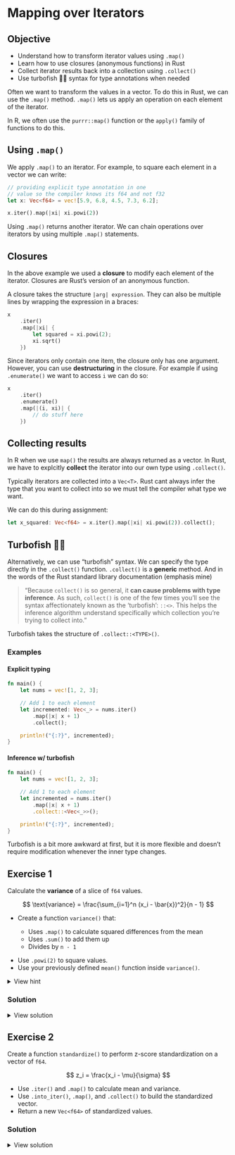 # Mapping over Iterators

::: callout-tip
## Objective
- Understand how to transform iterator values using `.map()`
- Learn how to use closures (anonymous functions) in Rust
- Collect iterator results back into a collection using `.collect()`
- Use turbofish 🐠💨 syntax for type annotations when needed
:::

Often we want to transform the values in a vector. To do this in Rust, we can use the `.map()` method. `.map()` lets us apply an operation on each element of the iterator.

In R, we often use the `purrr::map()` function or the `apply()` family of functions to do this.

## Using `.map()`

We apply `.map()` to an iterator. For example, to square each element in a vector we can write:

```rust
// providing explicit type annotation in one
// value so the compiler knows its f64 and not f32
let x: Vec<f64> = vec![5.9, 6.8, 4.5, 7.3, 6.2];

x.iter().map(|xi| xi.powi(2))
```

Using `.map()` returns another iterator. We can chain operations over iterators by using multiple `.map()` statements.


## Closures

In the above example we used a **closure** to modify each element of the iterator. Closures are Rust's version of an anonymous function.

A closure takes the structure `|arg| expression`. They can also be multiple lines by wrapping the expression in a braces:

```rust
x
    .iter()
    .map(|xi| {
        let squared = xi.powi(2);
        xi.sqrt()
    })
```

Since iterators only contain one item, the closure only has one argument. However, you can use **destructuring** in the closure. For example if using `.enumerate()` we want to access `i` we can do so:

```rust
x
    .iter()
    .enumerate()
    .map(|(i, xi)| {
        // do stuff here
    })
```

## Collecting results

In R when we use `map()` the results are always returned as a vector. In Rust, we have to explcitly **collect** the iterator into our own type using `.collect()`.

Typically iterators are collected into a `Vec<T>`. Rust cant always infer the type that you want to collect into so we must tell the compiler what type we want.

We can do this during assignment:

```rust
let x_squared: Vec<f64> = x.iter().map(|xi| xi.powi(2)).collect();
```


## Turbofish 🐠💨

Alternatively, we can use "turbofish" syntax. We can specify the type directly in the `.collect()` function. `.collect()` is a **generic** method. And in the words of the Rust standard library documentation (emphasis mine)

> "Because `collect()` is so general, it **can cause problems with type inference**. As such, `collect()` is one of the few times you’ll see the syntax affectionately known as the ‘turbofish’: `::<>`. This helps the inference algorithm understand specifically which collection you’re trying to collect into."

Turbofish takes the structure of `.collect::<TYPE>()`.



### Examples

:::{layout-ncol="2"}
#### Explicit typing
```rust
fn main() {
    let nums = vec![1, 2, 3];

    // Add 1 to each element
    let incremented: Vec<_> = nums.iter()
        .map(|x| x + 1)
        .collect();

    println!("{:?}", incremented);
}
```

#### Inference w/ turbofish
```rust
fn main() {
    let nums = vec![1, 2, 3];

    // Add 1 to each element
    let incremented = nums.iter()
        .map(|x| x + 1)
        .collect::<Vec<_>>();

    println!("{:?}", incremented);
}
```
:::

Turbofish is a bit more awkward at first, but it is more flexible and doesn't require modification whenever the inner type changes.

## Exercise 1

Calculate the **variance** of a slice of `f64` values.

$$
\text{variance} = \frac{\sum_{i=1}^n (x_i - \bar{x})^2}{n - 1}
$$

* Create a function `variance()` that:

  * Uses `.map()` to calculate squared differences from the mean
  * Uses `.sum()` to add them up
  * Divides by `n - 1`

::: callout-tip

* Use `.powi(2)` to square values.
* Use your previously defined `mean()` function inside `variance()`.
:::


<details>
<summary>View hint</summary>

```rust
fn variance(x: &[f64]) -> f64 {
    let n = x.len() as f64;
    let avg = mean(x);
    let sq_diffs: f64 = x
        .iter()
        .map(|xi| ___ )  // squared difference here
        .__();           // sum method here

    sq_diffs / (n - 1.0)
}
```

</details>

### Solution

<details>
<summary>View solution</summary>

```rust
fn variance(x: &[f64]) -> f64 {
    let n = x.len() as f64;
    let avg = mean(x);
    let sq_diffs: f64 = x
        .iter()
        .map(|xi| (xi - avg).powi(2))
        .sum();
    sq_diffs / (n - 1.0)
}

fn main() {
    let x = vec![2.0, 4.0, 4.0, 4.0, 5.0, 5.0, 7.0, 9.0];
    println!("Variance is: {:.2}", variance(&x));
}
```

</details>


## Exercise 2

Create a function `standardize()` to perform z-score standardization on a vector of `f64`.

$$
z_i = \frac{x_i - \mu}{\sigma}
$$

* Use `.iter()` and `.map()` to calculate mean and variance.
* Use `.into_iter()`, `.map()`, and `.collect()` to build the standardized vector.
* Return a new `Vec<f64>` of standardized values.

### Solution

<details>
<summary>View solution</summary>

```rust
fn standardize(x: &[f64]) -> Vec<f64> {
    let avg = mean(x);
    let std_dev = variance(x).sqrt();
    x.iter().map(|xi| (xi - avg) / std_dev).collect()
}

fn main() {
    let x = vec![1.0, 2.0, 3.0, 4.0, 5.0];
    let standardized = standardize(x);
    println!("Standardized: {:?}", standardized);
}
```

</details>
